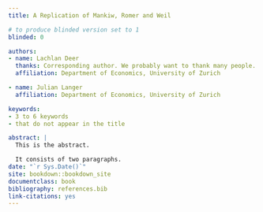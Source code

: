 ```yaml
---
title: A Replication of Mankiw, Romer and Weil

# to produce blinded version set to 1
blinded: 0

authors:
- name: Lachlan Deer
  thanks: Corresponding author. We probably want to thank many people.
  affiliation: Department of Economics, University of Zurich

- name: Julian Langer
  affiliation: Department of Economics, University of Zurich

keywords:
- 3 to 6 keywords
- that do not appear in the title

abstract: |
  This is the abstract.

  It consists of two paragraphs.
date: "`r Sys.Date()`"
site: bookdown::bookdown_site
documentclass: book
bibliography: references.bib
link-citations: yes
---
```

